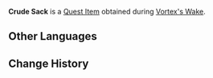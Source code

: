 {{Item Infobox
|id           = 100628
|image        = Item Sack.png
|type         = Quest Items
|description  = A cloth bag made of commonly-found materials. It contains some slightly-damp objects. It might have fallen from a merchant vessel.
|source1      = Obtained during [[Vortex's Wake]]
}}
'''Crude Sack''' is a [[Quest Item]] obtained during [[Vortex's Wake]].

==Other Languages==
{{Other Languages
|default_hidden = 1
|en      = Crude Sack
|zhs     = 粗糙的布袋
|zhs_rm  = Cūcāo de Bùdài
|zht     = 粗糙的布袋
|zht_rm  = Cūcāo de Bùdài
|ja      = 粗末な布袋
|ja_rm   = Somatsu-na Nunobukuro
|ko      = 조잡한 포대
|ko_rm   = Jojaphan Podae
|es      = Bolsa de tela burda
|fr      = Sacoche grossière
|ru      = Отсыревший мешок
|th      = Crude Sack
|vi      = Túi Đựng Thô Ráp
|de      = Grober Sack
|id      = Karung Kasar
|pt      = Saco Bruto
|tr      = Kaba Çuval
|it      = Sacco grezzo
}}

==Change History==
{{Change History|1.1}}